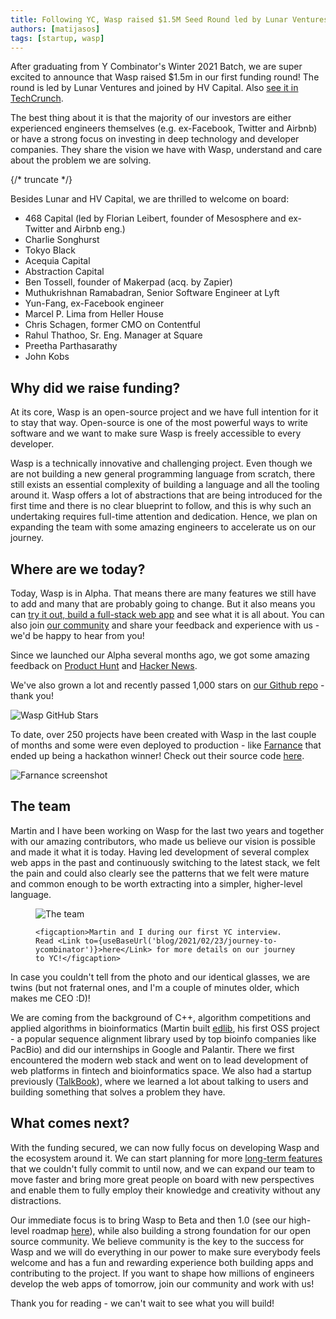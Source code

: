 ```yaml
---
title: Following YC, Wasp raised $1.5M Seed Round led by Lunar Ventures and HV Capital
authors: [matijasos]
tags: [startup, wasp]
---
```




After graduating from Y Combinator's Winter 2021 Batch, we are super excited to announce that Wasp raised $1.5m in our first funding round! The round is led by Lunar Ventures and joined by HV Capital. Also [see it in TechCrunch](https://techcrunch.com/2021/10/04/yc-grads-wasp-land-1-5m-seed-to-help-developers-build-web-apps-faster/).

The best thing about it is that the majority of our investors are either experienced engineers themselves (e.g. ex-Facebook, Twitter and Airbnb) or have a strong focus on investing in deep technology and developer companies. They share the vision we have with Wasp, understand and care about the problem we are solving.

{/* truncate */}

<WaspIntro />

<InBlogCta />

Besides Lunar and HV Capital, we are thrilled to welcome on board:

- 468 Capital (led by Florian Leibert, founder of Mesosphere and ex-Twitter and Airbnb eng.)
- Charlie Songhurst
- Tokyo Black
- Acequia Capital
- Abstraction Capital
- Ben Tossell, founder of Makerpad (acq. by Zapier)
- Muthukrishnan Ramabadran, Senior Software Engineer at Lyft
- Yun-Fang, ex-Facebook engineer
- Marcel P. Lima from Heller House
- Chris Schagen, former CMO on Contentful
- Rahul Thathoo, Sr. Eng. Manager at Square
- Preetha Parthasarathy
- John Kobs

## Why did we raise funding?

At its core, Wasp is an open-source project and we have full intention for it to stay that way. Open-source is one of the most powerful ways to write software and we want to make sure Wasp is freely accessible to every developer.

Wasp is a technically innovative and challenging project. Even though we are not building a new general programming language from scratch, there still exists an essential complexity of building a language and all the tooling around it. Wasp offers a lot of abstractions that are being introduced for the first time and there is no clear blueprint to follow, and this is why such an undertaking requires full-time attention and dedication. Hence, we plan on expanding the team with some amazing engineers to accelerate us on our journey.

## Where are we today?

Today, Wasp is in Alpha. That means there are many features we still have to add and many that are probably going to change. But it also means you can [try it out, build a full-stack web app](/docs) and see what it is all about. You can also join [our community](https://discord.gg/rzdnErX) and share your feedback and experience with us - we'd be happy to hear from you!

Since we launched our Alpha several months ago, we got some amazing feedback on [Product Hunt](https://www.producthunt.com/posts/wasp-lang-alpha) and [Hacker News](https://news.ycombinator.com/item?id=26091956).

We've also grown a lot and recently passed 1,000 stars on [our Github repo](https://github.com/wasp-lang/wasp) - thank you!

![Wasp GitHub Stars](../static/img/wasp-gh-stars-raise.png)

To date, over 250 projects have been created with Wasp in the last couple of months and some were even deployed to production - like [Farnance](https://farnance.netlify.app/) that ended up being a hackathon winner! Check out their source code [here](https://github.com/jlaneve/Farnance).

![Farnance screenshot](../static/img/farnance-screenshot.png)

## The team

Martin and I have been working on Wasp for the last two years and together with our amazing contributors, who made us believe our vision is possible and made it what it is today. Having led development of several complex web apps in the past and continuously switching to the latest stack, we felt the pain and could also clearly see the patterns that we felt were mature and common enough to be worth extracting into a simpler, higher-level language.

<p align="center">
  <figure>
    <img alt="The team" src={useBaseUrl('img/us-at-ycombinator.jpg')} />

    <figcaption>Martin and I during our first YC interview. Read <Link to={useBaseUrl('blog/2021/02/23/journey-to-ycombinator')}>here</Link> for more details on our journey to YC!</figcaption>
  </figure>
</p>

In case you couldn't tell from the photo and our identical glasses, we are twins (but not fraternal ones, and I'm a couple of minutes older, which makes me CEO :D)!

We are coming from the background of C++, algorithm competitions and applied algorithms in bioinformatics (Martin built [edlib](https://github.com/martinsos/edlib), his first OSS project - a popular sequence alignment library used by top bioinfo companies like PacBio) and did our internships in Google and Palantir. There we first encountered the modern web stack and went on to lead development of web platforms in fintech and bioinformatics space. We also had a startup previously ([TalkBook](https://talkbook.co/home)), where we learned a lot about talking to users and building something that solves a problem they have.

## What comes next?

With the funding secured, we can now fully focus on developing Wasp and the ecosystem around it. We can start planning for more [long-term features](https://github.com/wasp-lang/wasp/issues/109) that we couldn't fully commit to until now, and we can expand our team to move faster and bring more great people on board with new perspectives and enable them to fully employ their knowledge and creativity without any distractions.

Our immediate focus is to bring Wasp to Beta and then 1.0 (see our high-level roadmap [here](https://wasp.sh/#what-can-do)), while also building a strong foundation for our open source community. We believe community is the key to the success for Wasp and we will do everything in our power to make sure everybody feels welcome and has a fun and rewarding experience both building apps and contributing to the project. If you want to shape how millions of engineers develop the web apps of tomorrow, join our community and work with us!

Thank you for reading - we can't wait to see what you will build!

<InBlogCta />
